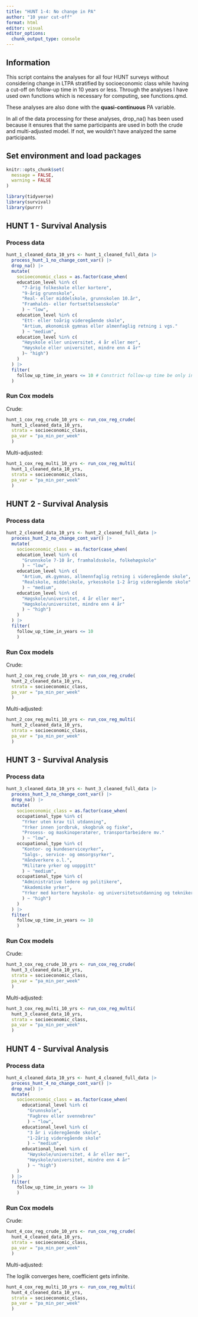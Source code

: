 ```yaml
---
title: "HUNT 1-4: No change in PA"
author: "10 year cut-off"
format: html
editor: visual
editor_options: 
  chunk_output_type: console
---
```


## Information

This script contains the analyses for all four HUNT surveys without considering change in LTPA stratified by socioeconomic class while having a cut-off on follow-up time in 10 years or less. Through the analyses I have used own functions which is necessary for computing, see functions.qmd.

These analyses are also done with the **quasi-continuous** PA variable.

In all of the data processing for these analyses, drop_na() has been used because it ensures that the same participants are used in both the crude and multi-adjusted model. If not, we wouldn't have analyzed the same participants. 

## Set environment and load packages

```r

knitr::opts_chunk$set(
  message = FALSE,
  warning = FALSE
)
```

```r
library(tidyverse)
library(survival)
library(purrr)
```

## HUNT 1 - Survival Analysis

### Process data

```r

hunt_1_cleaned_data_10_yrs <- hunt_1_cleaned_full_data |> 
  process_hunt_1_no_change_cont_var() |>
  drop_na() |>
  mutate(
    socioeconomic_class = as.factor(case_when(
    education_level %in% c(
      "7-årig folkeskole eller kortere",
      "9-årig grunnskole", 
      "Real- eller middelskole, grunnskolen 10.år",
      "Framhalds- eller fortsettelsesskole"
      ) ~ "low",
    education_level %in% c(
      "Ett- eller toårig videregående skole",
      "Artium, økonomisk gymnas eller almenfaglig retning i vgs."
      ) ~ "medium",
    education_level %in% c(
      "Høyskole eller universitet, 4 år eller mer", 
      "Høyskole eller universitet, mindre enn 4 år"
      )~ "high")
    )
  ) |> 
  filter(
    follow_up_time_in_years <= 10 # Constrict follow-up time be only in 10 years
  )
```

### Run Cox models

Crude:

```r

hunt_1_cox_reg_crude_10_yrs <- run_cox_reg_crude(
  hunt_1_cleaned_data_10_yrs, 
  strata = socioeconomic_class,
  pa_var = "pa_min_per_week"
  )
```

Multi-adjusted:

```r

hunt_1_cox_reg_multi_10_yrs <- run_cox_reg_multi(
  hunt_1_cleaned_data_10_yrs, 
  strata = socioeconomic_class,
  pa_var = "pa_min_per_week"
  )
```

## HUNT 2 - Survival Analysis

### Process data

```r

hunt_2_cleaned_data_10_yrs <- hunt_2_cleaned_full_data |> 
  process_hunt_2_no_change_cont_var() |>
  mutate(
    socioeconomic_class = as.factor(case_when(
    education_level %in% c(
      "Grunnskole 7-10 år, framhaldsskole, folkehøgskole"
      ) ~ "low",
    education_level %in% c(
      "Artium, øk.gymnas, allmennfaglig retning i videregående skole", 
      "Realskole, middelskole, yrkesskole 1-2 årig videregående skole"
      ) ~ "medium",
    education_level %in% c(
      "Høgskole/universitet, 4 år eller mer", 
      "Høgskole/universitet, mindre enn 4 år"
      ) ~ "high")
    )
  ) |> 
  filter(
    follow_up_time_in_years <= 10
    )
```

### Run Cox models

Crude:

```r

hunt_2_cox_reg_crude_10_yrs <- run_cox_reg_crude(
  hunt_2_cleaned_data_10_yrs, 
  strata = socioeconomic_class,
  pa_var = "pa_min_per_week"
  )
```

Multi-adjusted:

```r

hunt_2_cox_reg_multi_10_yrs <- run_cox_reg_multi(
  hunt_2_cleaned_data_10_yrs, 
  strata = socioeconomic_class,
  pa_var = "pa_min_per_week"
  )
```

## HUNT 3 - Survival Analysis

### Process data

```r

hunt_3_cleaned_data_10_yrs <- hunt_3_cleaned_full_data |> 
  process_hunt_3_no_change_cont_var() |> 
  drop_na() |>
  mutate(
    socioeconomic_class = as.factor(case_when(
    occupational_type %in% c(
      "Yrker uten krav til utdanning", 
      "Yrker innen jordbruk, skogbruk og fiske",
      "Prosess- og maskinoperatører, transportarbeidere mv."
      ) ~ "low",
    occupational_type %in% c(
      "Kontor- og kundeserviceyrker", 
      "Salgs-, service- og omsorgsyrker", 
      "Håndverkere o.l.", 
      "Militære yrker og uoppgitt"
      ) ~ "medium",
    occupational_type %in% c(
      "Administrative ledere og politikere", 
      "Akademiske yrker", 
      "Yrker med kortere høyskole- og universitetsutdanning og teknikere"
      ) ~ "high")
    )
  ) |> 
  filter(
    follow_up_time_in_years <= 10
    )
```

### Run Cox models

Crude:

```r

hunt_3_cox_reg_crude_10_yrs <- run_cox_reg_crude(
  hunt_3_cleaned_data_10_yrs, 
  strata = socioeconomic_class,
  pa_var = "pa_min_per_week"
  )
```

Multi-adjusted:

```r

hunt_3_cox_reg_multi_10_yrs <- run_cox_reg_multi(
  hunt_3_cleaned_data_10_yrs, 
  strata = socioeconomic_class,
  pa_var = "pa_min_per_week"
  )
```

## HUNT 4 - Survival Analysis

### Process data

```r

hunt_4_cleaned_data_10_yrs <- hunt_4_cleaned_full_data |> 
  process_hunt_4_no_change_cont_var() |> 
  drop_na() |>
  mutate(
    socioeconomic_class = as.factor(case_when(
      educational_level %in% c(
        "Grunnskole", 
        "Fagbrev eller svennebrev"
        ) ~ "low",
      educational_level %in% c(
        "3 år i videregående skole", 
        "1-2årig videregående skole"
        ) ~ "medium",
      educational_level %in% c(
        "Høyskole/universitet, 4 år eller mer", 
        "Høyskole/universitet, mindre enn 4 år"
        ) ~ "high")
    )
  ) |> 
  filter(
    follow_up_time_in_years <= 10
    )
```

### Run Cox models

Crude:

```r

hunt_4_cox_reg_crude_10_yrs <- run_cox_reg_crude(
  hunt_4_cleaned_data_10_yrs, 
  strata = socioeconomic_class,
  pa_var = "pa_min_per_week"
  )
```

Multi-adjusted:

The loglik converges here, coefficient gets infinite.

```r

hunt_4_cox_reg_multi_10_yrs <- run_cox_reg_multi(
  hunt_4_cleaned_data_10_yrs, 
  strata = socioeconomic_class,
  pa_var = "pa_min_per_week"
  )
```
